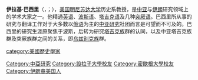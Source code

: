 {{Infobox_Person
| name = 伊拉基·巴西里'''
|image= Iraj Bashiri.jpg
|box_width= 
|occupation= 美國歷史學家
| period = 
|birth_name=
| other_names =
| Sex =男
|birth_date= {{birth date |1940|7|31}}
|birth_place= {{Flag|巴勒维王朝|伊朗帝國}}[[貝赫貝漢|貝赫貝漢]]
|death_date= 
|death_place= 
| nationality ={{USA}}
| residence =
| party =
| religion =
| spouse = 彭德华
| relatives = 
|education= 
| past = 
}}

'''伊拉基·巴西里'''（{{lang-en|Iraj Bashiri}}，{{PerB|ایرج بشیری}}；{{bd|1940年|7月31日|catIdx=B}}），[[美国|美国]][[明尼苏达大学|明尼苏达大学]]历史系教授，是[[中亚|中亚]]与[[伊朗|伊朗]]研究领域上的学术大家之一。他精通[[英语|英语]]、[[波斯语|波斯语]]、[[塔吉克语|塔吉克语]]及几种[[突厥语|突厥语]]。巴西里所从事的研究与翻译工作对于大多数以[[俄语|俄语]]为主的[[中亚研究|中亚研究]]社团而言是可望而不可及的。巴西里的研究生涯原聚焦于波斯，后转为研究[[塔吉克族|塔吉克族]]群的认同，以及中亚塔吉克族群及突厥族群之间的关系，即[[乌兹别克族|乌兹别克族]]群。

{{Authority control}}
{{DEFAULTSORT: Bashiri, Iraj}}
[[category:美國歷史學家|category:美國歷史學家]]
[[Category:中亞研究|Category:中亞研究]]
[[Category:設拉子大學校友|Category:設拉子大學校友]]
[[Category:密歇根大學校友|Category:密歇根大學校友]]
[[Category:伊朗裔美国人|Category:伊朗裔美国人]]